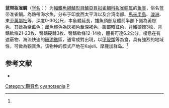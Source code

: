 {{Speciesbox
| name = 蓝带拟雀鲷
| status = LC
| status_system = IUCN3.1
| image = Pseudochromis cyanotaenia juvenile.jpg
| image_width = 250px
| genus = Pseudochromis
| species = cyanotaenia
| authority = (Bleeker, 1857)<ref name='id7163'>{{cite web| url =http://www.bioinfo.cn/db05/BjdwSpecies.php?action=view&id=7163| title =蓝带拟雀鲷| work =《中国动物物种编目数据库》| publisher =中国科学院微生物研究所| author =中国科学院动物研究所| accessdate =2009-04-16| deadurl =yes| archiveurl =https://web.archive.org/web/20160305025157/http://www.bioinfo.cn/db05/BjdwSpecies.php?action=view&id=7163| archivedate =2016-03-05}}</ref>
}}

'''蓝带拟雀鲷'''（[[学名|学名]]：{{lang|la|''Pseudochromis cyanotaenia''}}）为[[輻鰭魚綱|輻鰭魚綱]][[鱸形目|鱸形目]][[鱸亞目|鱸亞目]][[拟雀鲷科|拟雀鲷科]][[拟雀鲷属|拟雀鲷属]]的[[鱼类|鱼类]]，俗名蓝带准雀鲷。為熱帶海水魚，分布于印度西太平洋以及台湾南部、[[馬來半島|馬來半島]]、[[澳洲|澳洲]]、東至[[萬那杜|萬那杜]]等，深度0-30公尺，本魚體延長，雄魚頭部及體前半部下側為黃棕色，其餘為紫藍色；雌魚體色為灰褐色至深褐色，腹部暗紅色，背鰭硬棘3枚、背鰭軟條21-23枚、臀鰭硬棘3枚、臀鰭軟條12-14枚，體長可達6.2公分。棲息在有遮蔽物、海流快速的[[珊瑚礁|珊瑚礁]]區，通常成對出現，以[[甲殼類|甲殼類]]等為食，具有強烈的地域性，可做為觀賞魚。该物种的模式产地在Kajeli、摩鹿加群岛。<ref name='id7163'/>

== 参考文献 ==
{{reflist}}
* {{TaiBNET| zh=藍帶准雀鯛 | id=382423 | binomial=Pseudochromis cyanotaenia | authority=Bleeker, 1857 | var= | accessdate=2013-01-24}}
{{Wikispecies|Pseudochromis cyanotaenia}}
{{Taxonbar|from=Q2232053}}

[[Category:觀賞魚|Category:觀賞魚]]
[[Category:拟雀鲷属|cyanotaenia]]
[[Category:1857年描述的魚類|P]]


{{鲈形目小作品}}